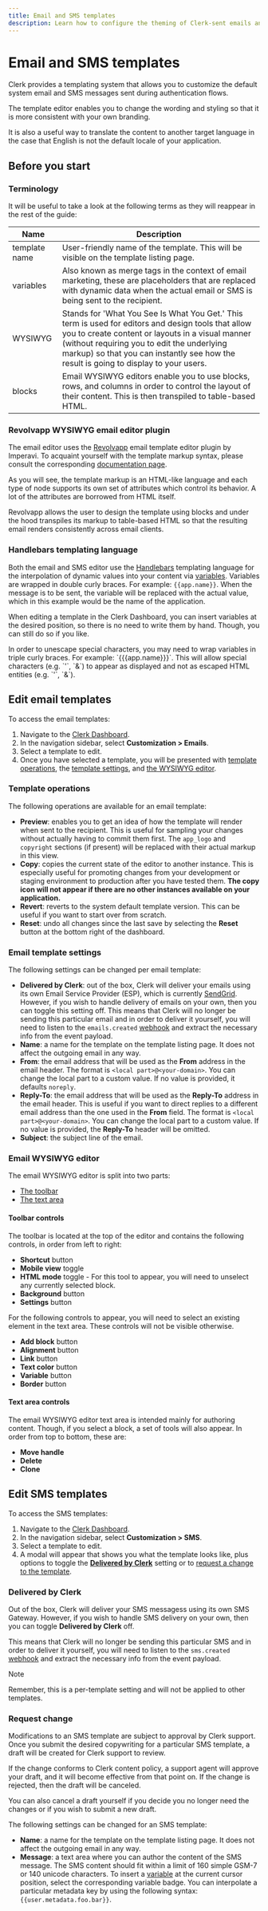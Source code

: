 ```yaml
---
title: Email and SMS templates
description: Learn how to configure the theming of Clerk-sent emails and SMS messages.
---
```


# Email and SMS templates

Clerk provides a templating system that allows you to customize the default system email and SMS messages sent during authentication flows.

The template editor enables you to change the wording and styling so that it is more consistent with your own branding.

It is also a useful way to translate the content to another target language in the case that English is not the default locale of your application.

## Before you start

### Terminology

It will be useful to take a look at the following terms as they will reappear in the rest of the guide:

| Name | Description |
| --- | --- |
| template name | User-friendly name of the template. This will be visible on the template listing page. |
| variables | Also known as merge tags in the context of email marketing, these are placeholders that are replaced with dynamic data when the actual email or SMS is being sent to the recipient. |
| WYSIWYG | Stands for 'What You See Is What You Get.' This term is used for editors and design tools that allow you to create content or layouts in a visual manner (without requiring you to edit the underlying markup) so that you can instantly see how the result is going to display to your users. |
| blocks | Email WYSIWYG editors enable you to use blocks, rows, and columns in order to control the layout of their content. This is then transpiled to table-based HTML. |

### Revolvapp WYSIWYG email editor plugin

The email editor uses the [Revolvapp](https://imperavi.com/redactor/legacy/revolvapp) email template editor plugin by Imperavi. To acquaint yourself with the template markup syntax, please consult the corresponding [documentation page](https://imperavi.com/redactor/legacy/revolvapp/docs/syntax/quick-start).

As you will see, the template markup is an HTML-like language and each type of node supports its own set of attributes which control its behavior. A lot of the attributes are borrowed from HTML itself.

Revolvapp allows the user to design the template using blocks and under the hood transpiles its markup to table-based HTML so that the resulting email renders consistently across email clients.

### Handlebars templating language

Both the email and SMS editor use the [Handlebars](https://handlebarsjs.com/) templating language for the interpolation of dynamic values into your content via [variables](#terminology). Variables are wrapped in double curly braces. For example: `{{app.name}}`. When the message is to be sent, the variable will be replaced with the actual value, which in this example would be the name of the application.

When editing a template in the Clerk Dashboard, you can insert variables at the desired position, so there is no need to write them by hand. Though, you can still do so if you like.

<Callout type="info">
  In order to unescape special characters, you may need to wrap variables in triple curly braces. For example: `{{{app.name}}}`. This will allow special characters (e.g. `'`, `&`) to appear as displayed and not as escaped HTML entities (e.g. `&apos;`, `&amp;`).
</Callout>

## Edit email templates

To access the email templates:

1. Navigate to the [Clerk Dashboard](https://dashboard.clerk.com/last-active?path=customization/email).
2. In the navigation sidebar, select **Customization > Emails**.
3. Select a template to edit.
4. Once you have selected a template, you will be presented with [template operations](#template-operations), the [template settings](#email-template-settings), and [the WYSIWYG editor](#email-wysiwyg-editor).

### Template operations

The following operations are available for an email template:

- **Preview**: enables you to get an idea of how the template will render when sent to the recipient. This is useful for sampling your changes without actually having to commit them first. The `app_logo` and `copyright` sections (if present) will be replaced with their actual markup in this view.
- **Copy**: copies the current state of the editor to another instance. This is especially useful for promoting changes from your development or staging environment to production after you have tested them. **The copy icon will not appear if there are no other instances available on your application.**
- **Revert**: reverts to the system default template version. This can be useful if you want to start over from scratch.
- **Reset**: undo all changes since the last save by selecting the **Reset** button at the bottom right of the dashboard.

### Email template settings

The following settings can be changed per email template:

- **Delivered by Clerk**: out of the box, Clerk will deliver your emails using its own Email Service Provider (ESP), which is currently [SendGrid](https://sendgrid.com/). However, if you wish to handle delivery of emails on your own, then you can toggle this setting off. This means that Clerk will no longer be sending this particular email and in order to deliver it yourself, you will need to listen to the `emails.created` [webhook](/docs/integrations/webhooks/overview) and extract the necessary info from the event payload.
- **Name**: a name for the template on the template listing page. It does not affect the outgoing email in any way.
- **From**: the email address that will be used as the **From** address in the email header. The format is `<local part>@<your-domain>`. You can change the local part to a custom value. If no value is provided, it defaults `noreply`.
- **Reply-To**: the email address that will be used as the **Reply-To** address in the email header. This is useful if you want to direct replies to a different email address than the one used in the **From** field. The format is `<local part>@<your-domain>`. You can change the local part to a custom value. If no value is provided, the **Reply-To** header will be omitted.
- **Subject**: the subject line of the email.

### Email WYSIWYG editor

The email WYSIWYG editor is split into two parts:

- [The toolbar](#toolbar-controls)
- [The text area](#text-area-controls)

#### Toolbar controls

The toolbar is located at the top of the editor and contains the following controls, in order from left to right:

- **Shortcut** button
- **Mobile view** toggle
- **HTML mode** toggle - For this tool to appear, you will need to unselect any currently selected block.
- **Background** button
- **Settings** button

For the following controls to appear, you will need to select an existing element in the text area. These controls will not be visible otherwise.

- **Add block** button
- **Alignment** button
- **Link** button
- **Text color** button
- **Variable** button
- **Border** button

#### Text area controls

The email WYSIWYG editor text area is intended mainly for authoring content. Though, if you select a block, a set of tools will also appear. In order from top to bottom, these are:

- **Move handle**
- **Delete**
- **Clone**

## Edit SMS templates

To access the SMS templates:

1. Navigate to the [Clerk Dashboard](https://dashboard.clerk.com/last-active?path=customization/sms).
2. In the navigation sidebar, select **Customization > SMS**.
3. Select a template to edit.
4. A modal will appear that shows you what the template looks like, plus options to toggle the [**Delivered by Clerk**](#delivered-by-clerk) setting or to [request a change to the template](#request-change).

### Delivered by Clerk

Out of the box, Clerk will deliver your SMS messagess using its own SMS Gateway. However, if you wish to handle SMS delivery on your own, then you can toggle **Delivered by Clerk** off.

This means that Clerk will no longer be sending this particular SMS and in order to deliver it yourself, you will need to listen to the `sms.created` [webhook](/docs/integrations/webhooks/overview) and extract the necessary info from the event payload.

> [!NOTE]
> Remember, this is a per-template setting and will not be applied to other templates.

### Request change

Modifications to an SMS template are subject to approval by Clerk support. Once you submit the desired copywriting for a particular SMS template, a draft will be created for Clerk support to review.

If the change conforms to Clerk content policy, a support agent will approve your draft, and it will become effective from that point on. If the change is rejected, then the draft will be canceled.

You can also cancel a draft yourself if you decide you no longer need the changes or if you wish to submit a new draft.

The following settings can be changed for an SMS template:

- **Name**: a name for the template on the template listing page. It does not affect the outgoing email in any way.
- **Message**: a text area where you can author the content of the SMS message. The SMS content should fit within a limit of 160 simple GSM-7 or 140 unicode characters. To insert a [variable](#terminology) at the current cursor position, select the corresponding variable badge. You can interpolate a particular metadata key by using the following syntax: `{{user.metadata.foo.bar}}`.
